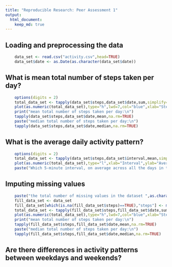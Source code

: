 ```yaml
---
title: "Reproducible Research: Peer Assessment 1"
output: 
  html_document:
    keep_md: true
---
```



## Loading and preprocessing the data
```r
    data_set <- read.csv("activity.csv",head=TRUE)
    data_set$date <- as.Date(as.character(data_set$date))
```
## What is mean total number of steps taken per day?
```r
    options(digits = 2)
    total_data_set <- tapply(data_set$steps,data_set$date,sum,simplify=FALSE,na.rm=TRUE)
    plot(as.numeric(total_data_set),type="h",lwd=7,col="blue",xlab="Steps",main="total number of steps taken each day")
    print("mean total number of steps taken per day:\n")
    tapply(data_set$steps,data_set$date,mean,na.rm=TRUE)
    paste("median total number of steps taken per day:\n")
    tapply(data_set$steps,data_set$date,median,na.rm=TRUE)
```

## What is the average daily activity pattern?
```r
    options(digits = 2)
    total_data_set <- tapply(data_set$steps,data_set$interval,mean,simplify=FALSE,na.rm=TRUE)
    plot(as.numeric(total_data_set),type="l",xlab="Interval",ylab="Average of steps per day")
    paste("Which 5-minute interval, on average across all the days in the dataset, not contains the maximum number of steps,the maxinum number of steps is ",as.character(max(data_set$steps,na.rm=TRUE)))
```

## Imputing missing values
```r
    paste("the total number of missing values in the dataset ",as.character(nrow(data_set)-sum(complete.cases(data_set$steps))))
    fill_data_set <- data_set
    fill_data_set[which(is.na(fill_data_set$steps)==TRUE),"steps"] <- mean(data_set$steps,na.rm=TRUE)
    total_data_set <- tapply(fill_data_set$steps,fill_data_set$date,sum,simplify=FALSE,na.rm=TRUE)
    plot(as.numeric(total_data_set),type="h",lwd=7,col="blue",xlab="Steps",main="total number of steps taken each day[Fill Miss Data]")
    print("mean total number of steps taken per day:\n")
    tapply(fill_data_set$steps,fill_data_set$date,mean,na.rm=TRUE)
    paste("median total number of steps taken per day:\n")
    tapply(fill_data_set$steps,fill_data_set$date,median,na.rm=TRUE)

```

## Are there differences in activity patterns between weekdays and weekends?
```r
    

```